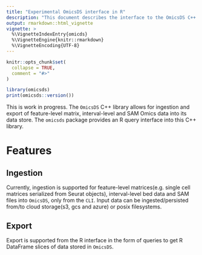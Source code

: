 ```yaml
---
title: "Experimental OmicsDS interface in R"
description: "This document describes the interface to the OmicsDS C++ library in R and reviews the patterns and conventions of the R package."
output: rmarkdown::html_vignette
vignette: >
  %\VignetteIndexEntry{omicds}
  %\VignetteEngine{knitr::rmarkdown}
  %\VignetteEncoding{UTF-8}
---
```


```r
knitr::opts_chunk$set(
  collapse = TRUE,
  comment = "#>"
)
```

```r
library(omicsds)
print(omicsds::version())
```

This is work in progress. The `OmicsDS` C++ library allows for ingestion and export of feature-level matrix, interval-level and SAM Omics data into its data store. The `omicsds` package provides an R query interface into this C++ library.

# Features


## Ingestion

Currently, ingestion is supported for feature-level matrices(e.g. single cell matrices serialized from Seurat objects), interval-level bed data and SAM files into `OmicsDS`, only from the `CLI`. Input data can be ingested/persisted from/to cloud storage(s3, gcs and azure) or posix filesystems.

## Export

Export is supported from the R interface in the form of queries to get R DataFrame slices of data stored in `OmicsDS`.
